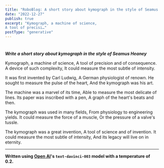 ```yaml
---
title: "RoboBlog: A short story about kymograph in the style of Seamus Heaney"
date: "2022-12-27"
publish: true
excerpt: "Kymograph, a machine of science,
A tool of precisi…"
postType: "generative"
---
```

#

***Write a short story about kymograph in the style of Seamus Heaney***

Kymograph, a machine of science,
A tool of precision and of consequence.
A device of such complexity,
It could measure the most subtle of intensity.

It was first invented by Carl Ludwig,
A German physiologist of renown.
He sought to measure the pulse of the heart,
And the kymograph was his art.

The machine was a marvel of its time,
Able to measure the most delicate of lines.
Its paper was inscribed with a pen,
A graph of the heart's beats and then.

The kymograph was used in many fields,
From physiology to engineering yields.
It could measure the force of a muscle,
Or the pressure of a valve's tussle.

The kymograph was a great invention,
A tool of science and of invention.
It could measure the most subtle of intensity,
And its legacy will live on in eternity.

---
**Written using [Open AI](https://openai.com/)'s `text-davinci-003` model with a temperature of 0.2.**
